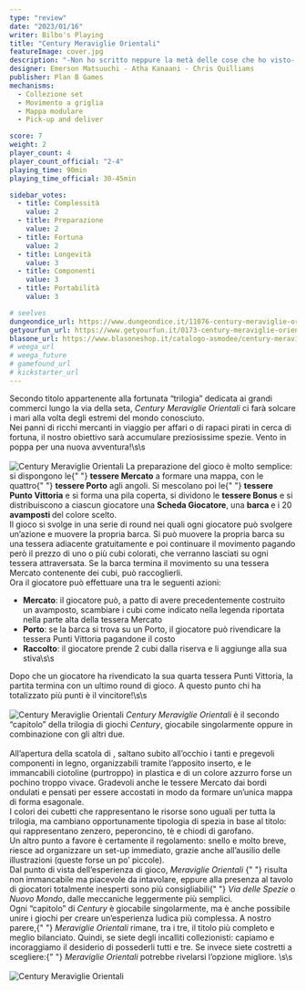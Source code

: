 ```yaml
---
type: "review"
date: "2023/01/16"
writer: Bilbo's Playing
title: "Century Meraviglie Orientali"
featureImage: cover.jpg
description: "-Non ho scritto neppure la metà delle cose che ho visto- cit. Marco Polo"
designer: Emerson Matsuuchi - Atha Kanaani - Chris Quilliams
publisher: Plan B Games
mechanisms:
  - Collezione set
  - Movimento a griglia
  - Mappa modulare
  - Pick-up and deliver

score: 7
weight: 2
player_count: 4
player_count_official: "2-4"
playing_time: 90min
playing_time_official: 30-45min

sidebar_votes:
  - title: Complessità
    value: 2
  - title: Preparazione
    value: 2
  - title: Fortuna
    value: 2
  - title: Longevità
    value: 3
  - title: Componenti
    value: 3
  - title: Portabilità
    value: 3

# seelves
dungeondice_url: https://www.dungeondice.it/11076-century-meraviglie-orientali.html
getyourfun_url: https://www.getyourfun.it/0173-century-meraviglie-orientali-giochi-per-famiglia.html?fast_search=fs
blasone_url: https://www.blasoneshop.it/catalogo-asmodee/century-meraviglie-orientali-72-1969
# weega_url
# weega_future
# gamefound_url
# kickstarter_url
---
```


<Setting>
  Secondo titolo appartenente alla fortunata “trilogia” dedicata ai grandi
  commerci lungo la via della seta, <em>Century Meraviglie Orientali</em> ci
  farà solcare i mari alla volta degli estremi del mondo conosciuto. <br />
  Nei panni di ricchi mercanti in viaggio per affari o di rapaci pirati in cerca
  di fortuna, il nostro obiettivo sarà accumulare preziosissime spezie. Vento in
  poppa per una nuova avventura!\s\s
  <br />
  &nbsp;
  <br />
</Setting>

<img src="./game1.jpg" alt="Century Meraviglie Orientali" />

<Rules>
  La preparazione del gioco è molto semplice: si dispongono le{" "}
  <strong>tessere Mercato</strong> a formare una mappa, con le quattro{" "}
  <strong>tessere Porto</strong> agli angoli. Si mescolano poi le{" "}
  <strong>tessere Punto Vittoria</strong> e si forma una pila coperta, si
  dividono le <strong>tessere Bonus</strong> e si distribuiscono a ciascun
  giocatore una <strong>Scheda Giocatore</strong>, una <strong>barca </strong>e
  i 20 <strong>avamposti </strong>del colore scelto.
  <br />
  Il gioco si svolge in una serie di round nei quali ogni giocatore può svolgere
  un’azione e muovere la propria barca. Si può muovere la propria barca su una
  tessera adiacente gratuitamente e poi continuare il movimento pagando però il
  prezzo di uno o più cubi colorati, che verranno lasciati su ogni tessera
  attraversata. Se la barca termina il movimento su una tessera Mercato
  contenente dei cubi, può raccoglierli. <br />
  Ora il giocatore può effettuare una tra le seguenti azioni: <br />
  <ul>
    <li>
      <strong>Mercato</strong>: il giocatore può, a patto di avere
      precedentemente costruito un avamposto, scambiare i cubi come indicato
      nella legenda riportata nella parte alta della tessera Mercato
    </li>
    <li>
      <strong>Porto</strong>: se la barca si trova su un Porto, il giocatore può
      rivendicare la tessera Punti Vittoria pagandone il costo
    </li>
    <li>
      <strong>Raccolto</strong>: il giocatore prende 2 cubi dalla riserva e li
      aggiunge alla sua stiva\s\s
    </li>
  </ul>
  Dopo che un giocatore ha rivendicato la sua quarta tessera Punti Vittoria, la partita
  termina con un ultimo round di gioco. A questo punto chi ha totalizzato più punti
  è il vincitore!\s\s
  <br />
  &nbsp;
  <br />
</Rules>

<img src="./game2.jpg" alt="Century Meraviglie Orientali" />

<Feedback>
  <em>Century Meraviglie Orientali</em> è il secondo “capitolo” della trilogia
  di giochi <em>Century</em>, giocabile singolarmente oppure in combinazione con
  gli altri due.
  <br />
  <br />
  All’apertura della scatola di , saltano subito all’occhio i tanti e pregevoli componenti
  in legno, organizzabili tramite l’apposito inserto, e le immancabili ciotoline
  (purtroppo) in plastica e di un colore azzurro forse un pochino troppo vivace.
  Gradevoli anche le tessere Mercato dai bordi ondulati e pensati per essere accostati
  in modo da formare un’unica mappa di forma esagonale. <br />
  I colori dei cubetti che rappresentano le risorse sono uguali per tutta la
  trilogia, ma cambiano opportunamente tipologia di spezia in base al titolo:
  qui rappresentano zenzero, peperoncino, tè e chiodi di garofano. <br />
  Un altro punto a favore è certamente il regolamento: snello e molto breve, riesce
  ad organizzare un set-up immediato, grazie anche all’ausilio delle illustrazioni
  (queste forse un po’ piccole). <br />
  Dal punto di vista dell’esperienza di gioco, <em>
    Meraviglie Orientali
  </em>{" "}
  risulta non immancabile ma piacevole da intavolare, eppure alla presenza al
  tavolo di giocatori totalmente inesperti sono più consigliabili{" "}
  <em>Via delle Spezie</em> o <em>Nuovo Mondo</em>, dalle meccaniche leggermente
  più semplici. <br />
  Ogni “capitolo” di <em>Century</em> è giocabile singolarmente, ma è anche possibile
  unire i giochi per creare un’esperienza ludica più complessa. A nostro parere,{" "}
  <em>Meraviglie Orientali</em> rimane, tra i tre, il titolo più completo e meglio
  bilanciato. Quindi, se siete degli incalliti collezionisti: capiamo e incoraggiamo
  il desiderio di possederli tutti e tre. Se invece siete costretti a scegliere:{" "}
  <em>Meraviglie Orientali</em> potrebbe rivelarsi l’opzione migliore. \s\s
  <br />
  &nbsp;
  <br />
</Feedback>

<img src="./game3.jpg" alt="Century Meraviglie Orientali" />
